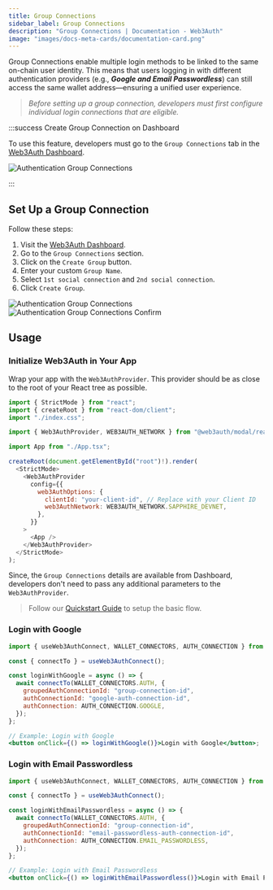 ```yaml
---
title: Group Connections
sidebar_label: Group Connections
description: "Group Connections | Documentation - Web3Auth"
image: "images/docs-meta-cards/documentation-card.png"
---
```



Group Connections enable multiple login methods to be linked to the same on-chain user identity.
This means that users logging in with different authentication providers (e.g., **_Google and Email
Passwordless_**) can still access the same wallet address—ensuring a unified user experience.

> _Before setting up a group connection, developers must first configure individual login
> connections that are eligible._

:::success Create Group Connection on Dashboard

To use this feature, developers must go to the `Group Connections` tab in the
[Web3Auth Dashboard](https://dashboard.web3auth.io).

<div style={{ flexBasis: "300px", flexGrow: "1", textAlign: "center" }}>
  <img
    src={AuthenticationGroupConnectionsCreate}
    style={{ alignSelf: "center", maxWidth: "100%" }}
    alt="Authentication Group Connections"
  />
</div>

:::

## Set Up a Group Connection

Follow these steps:

1. Visit the [Web3Auth Dashboard](https://dashboard.web3auth.io).
2. Go to the `Group Connections` section.
3. Click on the `Create Group` button.
4. Enter your custom `Group Name`.
5. Select `1st social connection` and `2nd social connection`.
6. Click `Create Group`.

<div style={{ flexBasis: "300px", flexGrow: "1", textAlign: "center" }}>
  <img
    src={AuthenticationGroupConnectionsSelect}
    style={{ alignSelf: "center", maxWidth: "100%" }}
    alt="Authentication Group Connections"
  />
</div>

<div style={{ flexBasis: "300px", flexGrow: "1", textAlign: "center" }}>
  <img
    src={AuthenticationGroupConnectionsConfirm}
    style={{ alignSelf: "center", maxWidth: "100%" }}
    alt="Authentication Group Connections Confirm"
  />
</div>

## Usage

### Initialize Web3Auth in Your App

Wrap your app with the `Web3AuthProvider`. This provider should be as close to the root of your
React tree as possible.

```js title="Example: React + Vite (main.tsx)"
import { StrictMode } from "react";
import { createRoot } from "react-dom/client";
import "./index.css";

import { Web3AuthProvider, WEB3AUTH_NETWORK } from "@web3auth/modal/react";

import App from "./App.tsx";

createRoot(document.getElementById("root")!).render(
  <StrictMode>
    <Web3AuthProvider
      config={{
        web3AuthOptions: {
          clientId: "your-client-id", // Replace with your Client ID
          web3AuthNetwork: WEB3AUTH_NETWORK.SAPPHIRE_DEVNET,
        },
      }}
    >
      <App />
    </Web3AuthProvider>
  </StrictMode>
);
```

Since, the `Group Connections` details are available from Dashboard, developers don't need to pass
any additional parameters to the `Web3AuthProvider`.

> Follow our [Quickstart Guide](/quick-start) to setup the basic flow.

### Login with Google

```jsx
import { useWeb3AuthConnect, WALLET_CONNECTORS, AUTH_CONNECTION } from "@web3auth/modal/react";

const { connectTo } = useWeb3AuthConnect();

const loginWithGoogle = async () => {
  await connectTo(WALLET_CONNECTORS.AUTH, {
    groupedAuthConnectionId: "group-connection-id",
    authConnectionId: "google-auth-connection-id",
    authConnection: AUTH_CONNECTION.GOOGLE,
  });
};

// Example: Login with Google
<button onClick={() => loginWithGoogle()}>Login with Google</button>;
```

### Login with Email Passwordless

```jsx
import { useWeb3AuthConnect, WALLET_CONNECTORS, AUTH_CONNECTION } from "@web3auth/modal/react";

const { connectTo } = useWeb3AuthConnect();

const loginWithEmailPasswordless = async () => {
  await connectTo(WALLET_CONNECTORS.AUTH, {
    groupedAuthConnectionId: "group-connection-id",
    authConnectionId: "email-passwordless-auth-connection-id",
    authConnection: AUTH_CONNECTION.EMAIL_PASSWORDLESS,
  });
};

// Example: Login with Email Passwordless
<button onClick={() => loginWithEmailPasswordless()}>Login with Email Passwordless</button>;
```

